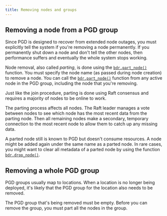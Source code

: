 ```yaml
---
title: Removing nodes and groups
---
```


## Removing a node from a PGD group

Since PGD is designed to recover from extended node outages, you
must explicitly tell the system if you're removing a node
permanently. If you permanently shut down a node and don't tell
the other nodes, then performance suffers and eventually
the whole system stops working.

Node removal, also called *parting*, is done using the [`bdr.part_node()`](/pgd/latest/reference/nodes-management-interfaces#bdrpart_node)
function. You must specify the node name (as passed during node creation)
to remove a node. You can call the [`bdr.part_node()`](/pgd/latest/reference/nodes-management-interfaces#bdrpart_node) function from any active
node in the PGD group, including the node that you're removing.

Just like the join procedure, parting is done using Raft consensus and requires a
majority of nodes to be online to work.

The parting process affects all nodes. The Raft leader manages a vote
between nodes to see which node has the most recent data from the parting node.
Then all remaining nodes make a secondary, temporary connection to the
most recent node to allow them to catch up any missing data.

A parted node still is known to PGD but doesn't consume resources. A
node might be added again under the same name as a parted node.
In rare cases, you might want to clear all metadata of a parted
node by using the function [`bdr.drop_node()`](/pgd/latest/reference/functions-internal#bdrdrop_node).

## Removing a whole PGD group

PGD groups usually map to locations. When a location is no longer being deployed,
it's likely that the PGD group for the location also needs to be removed.

The PGD group that's being removed must be empty. Before you can remove the 
group, you must part all the nodes in the group. 
